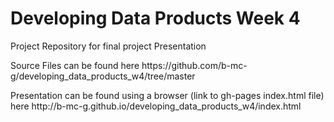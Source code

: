 # Developing Data Products Week 4
Project Repository for final project Presentation

Source Files can be found here
https://github.com/b-mc-g/developing_data_products_w4/tree/master

Presentation can be found using a browser  (link to gh-pages index.html file)  here
http://b-mc-g.github.io/developing_data_products_w4/index.html